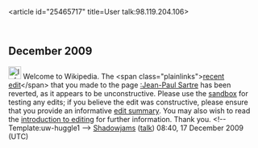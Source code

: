 <article id="25465717" title=User talk:98.119.204.106>
	<talkpage id="25465717" title="User talk:98.119.204.106">

== December 2009 ==

[[Image:Information.png|25px]] Welcome to Wikipedia. The &lt;span class=&quot;plainlinks&quot;&gt;[http://en.wikipedia.org/wiki/Jean-Paul_Sartre?diff=332249167 recent edit]&lt;/span&gt; that you made to the page [[:Jean-Paul Sartre]] has been reverted, as it appears to be unconstructive. Please use the [[Wikipedia:Sandbox|sandbox]] for testing any edits; if you believe the edit was constructive, please ensure that you provide an informative [[Help:Edit summary|edit summary]]. You may also wish to read the [[Wikipedia:Introduction|introduction to editing]] for further information. Thank you. &lt;!-- Template:uw-huggle1 --&gt; [[User:Shadowjams|Shadowjams]] ([[User talk:Shadowjams|talk]]) 08:40, 17 December 2009 (UTC)
	</talkpage>
</article>